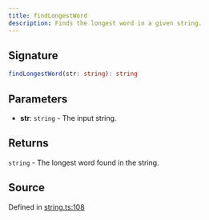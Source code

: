 ```yaml
---
title: findLongestWord
description: Finds the longest word in a given string.
---
```


## Signature

```typescript path=null start=null
findLongestWord(str: string): string
```

## Parameters

- **str**: `string` - The input string.

## Returns

`string` - The longest word found in the string.

## Source

Defined in [string.ts:108](https://github.com/koji/ichigyou/blob/main/src/string.ts#L108)
